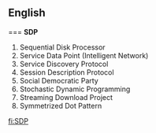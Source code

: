 ==English==

==={{initialism}}
'''SDP'''

# Sequential Disk Processor
# Service Data Point (Intelligent Network)
# Service Discovery Protocol
# Session Description Protocol
# Social Democratic Party
# Stochastic Dynamic Programming
# Streaming Download Project
# Symmetrized Dot Pattern

[[fi:SDP]]